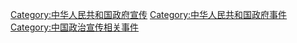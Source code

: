 [[Category:中华人民共和国政府宣传|Category:中华人民共和国政府宣传]]
[[Category:中华人民共和国政府事件|Category:中华人民共和国政府事件]]
[[Category:中国政治宣传相关事件|Category:中国政治宣传相关事件]]